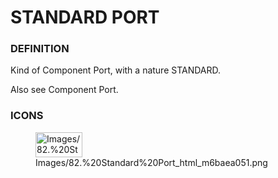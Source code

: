             
= STANDARD PORT =
 
=== DEFINITION ===
 
Kind of Component Port, with a nature STANDARD.

 
Also see Component Port.

 
=== ICONS ===
 
[[Image:Images/82.%20Standard%20Port_html_m6baea051.png|75x40px]]

 
<br>

   